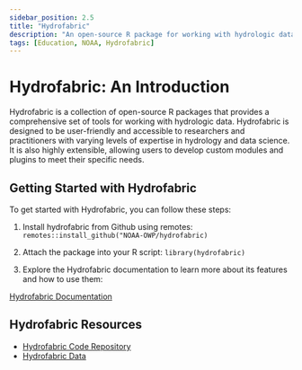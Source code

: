 ```yaml
---
sidebar_position: 2.5
title: "Hydrofabric"
description: "An open-source R package for working with hydrologic data"
tags: [Education, NOAA, Hydrofabric]
---
```


# Hydrofabric: An Introduction

Hydrofabric is a collection of open-source R packages that provides a comprehensive set of tools for working with hydrologic data. Hydrofabric is designed to be user-friendly and accessible to researchers and practitioners with varying levels of expertise in hydrology and data science. It is also highly extensible, allowing users to develop custom modules and plugins to meet their specific needs.

## Getting Started with Hydrofabric

To get started with Hydrofabric, you can follow these steps:

1. Install hydrofabric from Github using remotes:
``remotes::install_github("NOAA-OWP/hydrofabric)``

2. Attach the package into your R script:
``library(hydrofabric)``

4. Explore the Hydrofabric documentation to learn more about its features and how to use them:

[Hydrofabric Documentation](https://noaa-owp.github.io/hydrofabric/)
## Hydrofabric Resources
- [Hydrofabric Code Repository](https://github.com/NOAA-OWP/hydrofabric)
- [Hydrofabric Data](https://www.lynker-spatial.com/)

